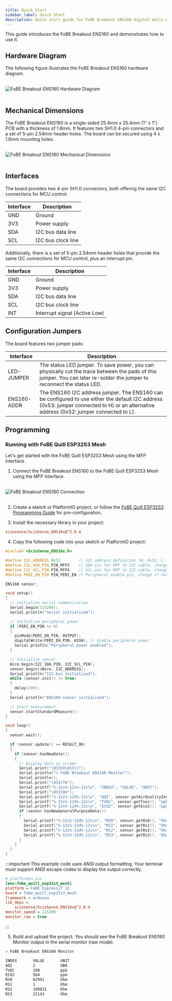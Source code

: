 ```yaml
---
title: Quick Start
sidebar_label: Quick Start
description: Quick start guide for FoBE Breakout ENS160 digital multi-gas sensor.
---
```


This guide introduces the FoBE Breakout ENS160 and demonstrates how to use it.

## Hardware Diagram

The following figure illustrates the FoBE Breakout ENS160 hardware diagram.

<br/>
<div style={{ textAlign: 'center' }}>
  <img src="/img/products/f2205-r1a.digram.png" alt="FoBE Breakout ENS160 Hardware Diagram" style={{ width: '80%', height: 'auto' }} />
</div>
<br/>

## Mechanical Dimensions

The FoBE Breakout ENS160 is a single-sided 25.4mm x 25.4mm (1" x 1") PCB with a thickness of 1.6mm. It features two SH1.0 4-pin connectors and a set of 5-pin 2.54mm header holes. The board can be secured using 4 x 1.6mm mounting holes.

<br/>
<div style={{ textAlign: 'center' }}>
  <img src="/img/products/f2205-r1a.dimensions.png" alt="FoBE Breakout ENS160 Mechanical Dimensions" style={{ width: '80%', height: 'auto' }} />
</div>
<br/>

## Interfaces

The board provides two 4-pin SH1.0 connectors, both offering the same I2C connections for MCU control.

| Interface | Description |
|-----------|-------------|
| GND | Ground |
| 3V3 | Power supply |
| SDA | I2C bus data line |
| SCL | I2C bus clock line |

Additionally, there is a set of 5-pin 2.54mm header holes that provide the same I2C connections for MCU control, plus an interrupt pin.

| Interface | Description |
|-----------|-------------|
| GND | Ground |
| 3V3 | Power supply |
| SDA | I2C bus data line |
| SCL | I2C bus clock line |
| INT | Interrupt signal (Active Low) |

## Configuration Jumpers

The board features two jumper pads:

| Interface | Description |
|-----------|-------------|
| LED-JUMPER | The status LED jumper. To save power, you can physically cut the trace between the pads of this jumper. You can later re-solder the jumper to reconnect the status LED. |
| ENS160-ADDR | The ENS160 I2C address jumper. The ENS160 can be configured to use either the default I2C address (0x53: jumper connected to H) or an alternative address (0x52: jumper connected to L). |

## Programming

### Running with FoBE Quill ESP32S3 Mesh

Let's get started with the FoBE Quill ESP32S3 Mesh using the MFP interface.

1. Connect the FoBE Breakout ENS160 to the FoBE Quill ESP32S3 Mesh using the MFP interface.
<br/>
<div style={{ textAlign: 'center' }}>
  <img src="/img/products/f2205-r1a.connection.png" alt="FoBE Breakout ENS160 Connection" style={{ width: '80%', height: 'auto' }} />
</div>
<br/>

2. Create a sketch or PlatformIO project, or follow the [FoBE Quill ESP32S3 Programming Guide](/product/f1102/programming) for pre-configuration.

3. Install the necessary library in your project:
```ini
sciosense/ScioSense_ENS16x@^2.0.4
```

4. Copy the following code into your sketch or PlatformIO project:
```cpp
#include <ScioSense_ENS16x.h>

#define I2C_ADDRESS 0x52        // I2C address definition (H: 0x53, L: 0x52), check your jumper settings
#define I2C_SDA_PIN PIN_MFP3    // SDA pin for MFP to I2C cable, change if needed
#define I2C_SCL_PIN PIN_MFP4    // SCL pin for MFP to I2C cable, change if needed
#define PERI_EN_PIN PIN_PERI_EN // Peripheral enable pin, change if needed

ENS160 sensor;

void setup()
{
  // Initialize serial communication
  Serial.begin(115200);
  Serial.println("Serial initialized");

  // Initialize peripheral power
  if (PERI_EN_PIN >= 0)
  {
    pinMode(PERI_EN_PIN, OUTPUT);
    digitalWrite(PERI_EN_PIN, HIGH); // Enable peripheral power
    Serial.println("Peripheral power enabled");
  }

  // Initialize sensor
  Wire.begin(I2C_SDA_PIN, I2C_SCL_PIN);
  sensor.begin(&Wire, I2C_ADDRESS);
  Serial.println("I2C bus initialized");
  while (sensor.init() != true)
  {
    delay(200);
  }
  Serial.println("ENS160 sensor initialized");

  // Start measurement
  sensor.startStandardMeasure();
}

void loop()
{
  sensor.wait();

  if (sensor.update() == RESULT_OK)
  {
    if (sensor.hasNewData())
    {
      // Display data on screen
      Serial.print("\033[H\033[J");
      Serial.println("> FoBE Breakout ENS160 Monitor");
      Serial.println();
      Serial.print("\033[7m");
      Serial.printf("%-12s%-12s%-12s\n", "INDEX", "VALUE", "UNIT");
      Serial.print("\033[0m");
      Serial.printf("%-12s%-12d%-12s\n", "AQI", sensor.getAirQualityIndex_UBA(), "UBA");
      Serial.printf("%-12s%-12d%-12s\n", "TVOC", sensor.getTvoc(), "ppb");
      Serial.printf("%-12s%-12d%-12s\n", "ECO2", sensor.getEco2(), "ppm");
      if (sensor.hasNewGeneralPurposeData())
      {
        Serial.printf("%-12s%-12d%-12s\n", "RS0", sensor.getRs0(), "Ohm");
        Serial.printf("%-12s%-12d%-12s\n", "RS1", sensor.getRs1(), "Ohm");
        Serial.printf("%-12s%-12d%-12s\n", "RS2", sensor.getRs2(), "Ohm");
        Serial.printf("%-12s%-12d%-12s\n", "RS3", sensor.getRs3(), "Ohm");
      }
    }
  }
}
```

:::important
This example code uses ANSI output formatting. Your terminal must support ANSI escape codes to display the output correctly.

```ini
# platformio.ini
[env:fobe_quill_esp32s3_mesh]
platform = FoBE Espressif 32
board = fobe_quill_esp32s3_mesh
framework = arduino
lib_deps = 
	sciosense/ScioSense_ENS16x@^2.0.4
monitor_speed = 115200
monitor_raw = true
```
:::

5. Build and upload the project. You should see the FoBE Breakout ENS160 Monitor output in the serial monitor (raw mode).

```bash
> FoBE Breakout ENS160 Monitor

INDEX       VALUE       UNIT        
AQI         2           UBA         
TVOC        109         ppb         
ECO2        564         ppm         
RS0         62991       Ohm         
RS1         1           Ohm         
RS2         100831      Ohm         
RS3         22143       Ohm         
```